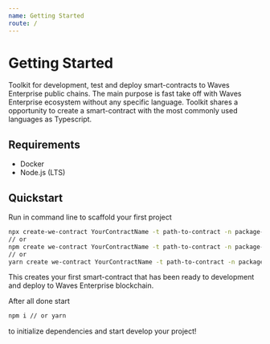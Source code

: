 ```yaml
---
name: Getting Started
route: /
---
```



# Getting Started

Toolkit for development, test and deploy smart-contracts to Waves Enterprise public chains.
The main purpose is fast take off with Waves Enterprise ecosystem without any specific language.
Toolkit shares a opportunity to create a smart-contract with the most commonly used languages as Typescript.


## Requirements

* Docker
* Node.js (LTS)


## Quickstart

Run in command line to scaffold your first project

```sh
npx create-we-contract YourContractName -t path-to-contract -n package-name
// or
npm create we-contract YourContractName -t path-to-contract -n package-name
// or
yarn create we-contract YourContractName -t path-to-contract -n package-name
```

This creates your first smart-contract that has been ready to development and deploy to Waves Enterprise blockchain.

After all done start
```sh
npm i // or yarn
```
to initialize dependencies and start develop your project!



